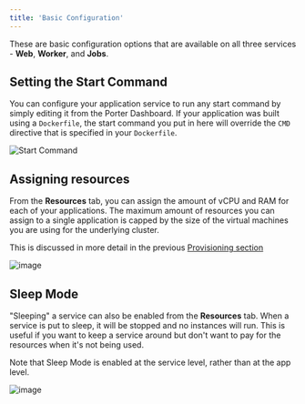 ```yaml
---
title: 'Basic Configuration'
---
```


These are basic configuration options that are available on all three services - **Web**, **Worker**, and **Jobs**.

## Setting the Start Command

You can configure your application service to run any start command by simply editing it from the Porter Dashboard. If your application was built using a `Dockerfile`, the start command you put in here will override the
`CMD` directive that is specified in your `Dockerfile`.

![Start Command](/images/configure/start-command.png)

## Assigning resources

From the **Resources** tab, you can assign the amount of vCPU and RAM for each of your applications. The maximum amount of resources you can assign to a single application is capped by the size of the virtual machines you are using for the underlying cluster.

This is discussed in more detail in the previous [Provisioning section](/standard/getting-started/provisioning-infrastructure#faq)

![image](/images/configure/assigning-resources.png)

## Sleep Mode

"Sleeping" a service can also be enabled from the **Resources** tab. When a service is put to sleep, it will be stopped and no instances will run. This is useful if you want to keep a service around but don't want to pay for the resources when it's not being used.

Note that Sleep Mode is enabled at the service level, rather than at the app level.

![image](/images/configure/sleep.png)

